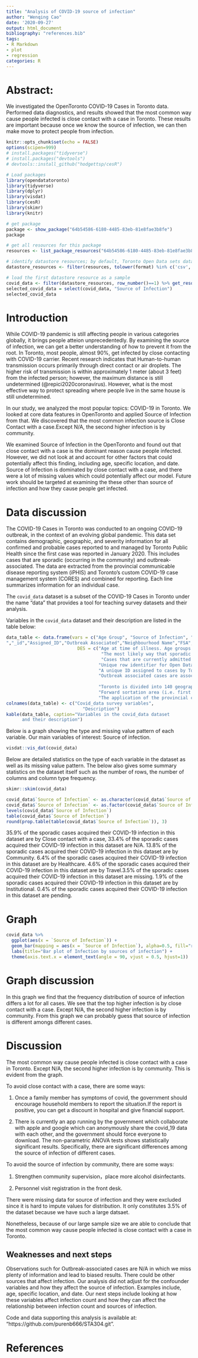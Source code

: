 ```yaml
---
title: "Analysis of COVID-19 source of infection"
author: "Wenqing Cao"
date: '2020-09-27'
output: html_document
bibliography: "references.bib"
tags:
- R Markdown
- plot
- regression
categories: R
---
```

# Abstract: 

We investigated the OpenToronto COVID-19 Cases in Toronto data. Performed data diagnostics, and results showed that the most common way cause people infected is close contact with a case in Toronto. These results are important because once we know the source of infection, we can then make move to protect people from infection.

```r
knitr::opts_chunk$set(echo = FALSE)
options(scipen=999)
# install.packages("tidyverse")
# install.packages("devtools")
# devtools::install_github("hodgettsp/cesR")

# Load packages
library(opendatatoronto)
library(tidyverse)
library(dplyr)
library(visdat)
library(cesR)
library(skimr)
library(knitr)
```

```r
# get package
package <- show_package("64b54586-6180-4485-83eb-81e8fae3b8fe")
package

# get all resources for this package
resources <- list_package_resources("64b54586-6180-4485-83eb-81e8fae3b8fe")

# identify datastore resources; by default, Toronto Open Data sets datastore resource format to CSV for non-geospatial and GeoJSON for geospatial resources
datastore_resources <- filter(resources, tolower(format) %in% c('csv', 'geojson'))

# load the first datastore resource as a sample
covid_data <- filter(datastore_resources, row_number()==1) %>% get_resource()
selected_covid_data = select(covid_data, "Source of Infection")
selected_covid_data
```

# Introduction

While COVID-19 pandemic is still affecting people in various categories globally, it brings people atteion unprecedentedly. By examining the source of infection, we can get a better understanding of how to prevent it from the root. In Toronto, most people, almost 90%, get infected by close contacting with COVID-19 carrier. Recent research indicates that Human-to-human transmission occurs primarily through direct contact or air droplets. The higher risk of transmission is within approximately 1 meter (about 3 feet) from the infected person; however, the maximum distance is still undetermined (@repici2020coronavirus). However, what is the most effective way to protect spreading where people live in the same house is still undetermined.

In our study, we analyzed the most popular topics: COVID-19 in Toronto. We looked at core data features in OpenToronto and applied Source of Infection from that. We discovered that the most common infection source is Close Contact with a case.Except N/A, the second higher infection is by community.

We examined Source of Infection in the OpenToronto and found out that close contact with a case is the dominant reason cause people infected. However, we did not look at and account for other factors that could potentially affect this finding, including age, specific location, and date. Source of Infection is dominated by close contact with a case, and there were a lot of missing values which could potentially affect our model. Future work should be targeted at examining the these other than source of infection and how they cause people get infected.

# Data discussion

The COVID-19 Cases in Toronto was conducted to an ongoing COVID-19 outbreak, in the context of an evolving global pandemic.  This data set contains demographic, geographic, and severity information for all confirmed and probable cases reported to and managed by Toronto Public Health since the first case was reported in January 2020. This includes cases that are sporadic (occurring in the community) and outbreak-associated. The data are extracted from the provincial communicable disease reporting system (iPHIS) and Toronto's custom COVID-19 case management system (CORES) and combined for reporting. Each line summarizes information for an individual case.

The `covid_data` dataset is a subset of the COVID-19 Cases in Toronto under the name "data" that provides a tool for teaching survey datasets and their analysis.

Variables in the `covid_data` dataset and their description are listed in the table below:

```r
data_table <- data.frame(vars = c("Age Group", "Source of Infection", "Currently in ICU	
","_id","Assigned_ID","Outbreak Associated","Neighbourhood Name","FSA","Classification"),
                           DES = c("Age at time of illness. Age groups (in years): ≤19, 20-29, 30-39, 40-49, 50-59, 60-69, 70-79, 80-89, 90+, unknown (blank)", 
                                    "The most likely way that sporadic cases acquired their COVID-19 infection.", 
                                    "Cases that are currently admitted to the intensive care unit (ICU)",
                                   "Unique row identifier for Open Data database",
                                   "A unique ID assigned to cases by Toronto Public Health for the purposes of posting to Open Data, to allow for tracking of specific cases.",
                                   "Outbreak associated cases are associated with outbreaks of COVID-19 in Toronto healthcare institutions and healthcare settings (e.g. long-term care homes, retirement homes, hospitals, etc.) and other Toronto congregate settings (such as homeless shelters).",
                                   
                                   "Toronto is divided into 140 geographically distinct neighborhoods that were established to help government and community agencies with local planning by providing socio-economic data for a meaningful geographic area. Please note that client postal code information is mapped to the most up-to-date census tract (CT) and neighbourhood information available from the city. As a result, neighbourhood information is not available for those with missing postal code or when postal code could not be mapped/linked to a CT.",
                                   "Forward sortation area (i.e. first three characters of postal code) based on the case's primary home address. FSA values are generated from client postal codes. One FSA can span multiple neighbourhoods.",
                                   "The application of the provincial case definition to categorize the cases as confirmed or probable, according to standard criteria."))
colnames(data_table) <- c("Covid_data survey variables", 
                             "Description")
kable(data_table, caption="Variables in the covid_data dataset 
      and their description")
```

Below is a graph showing the type and missing value pattern of each variable. Our main variables of interest: Source of infection.

```r
visdat::vis_dat(covid_data) 
```

Below are detailed statistics on the type of each variable in the dataset as well as its missing value pattern. The below also gives some summary statistics on the dataset itself such as the number of rows, the number of columns and column type frequency.

```r
skimr::skim(covid_data)
```

```r
covid_data$`Source of Infection` <- as.character(covid_data$`Source of Infection`)
covid_data$`Source of Infection` <- as.factor(covid_data$`Source of Infection`)
levels(covid_data$`Source of Infection`)
table(covid_data$`Source of Infection`)
round(prop.table(table(covid_data$`Source of Infection`)), 3)
```

35.9% of the sporadic cases acquired their COVID-19 infection in this dataset are by Close contact with a case, 33.4% of the sporadic cases acquired their COVID-19 infection in this dataset are N/A. 13.8% of the sporadic cases acquired their COVID-19 infection in this dataset are by Community. 6.4% of the sporadic cases acquired their COVID-19 infection in this dataset are by Healthcare. 4.6% of the sporadic cases acquired their COVID-19 infection in this dataset are by Travel.3.5% of the sporadic cases acquired their COVID-19 infection in this dataset are missing. 1.9% of the sporadic cases acquired their COVID-19 infection in this dataset are by Institutional. 0.4% of the sporadic cases acquired their COVID-19 infection in this dataset are pending.

# Graph

```r
covid_data %>% 
  ggplot(aes(x = `Source of Infection`)) +
  geom_bar(mapping = aes(x = `Source of Infection`), alpha=0.5, fill="red") + 
  labs(title="Bar plot of Infection by sources of infection") + 
  theme(axis.text.x = element_text(angle = 90, vjust = 0.5, hjust=1))
```

# Graph discussion

In this graph we find that the frequency distribution of source of infection differs a lot for all cases. We see that the top higher infection is by close contact with a case. Except N/A, the second higher infection is by community. From this graph we can probably guess that source of infection is different amongs different cases.

# Discussion

The most common way cause people infected is close contact with a case in Toronto. Except N/A, the second higher infection is by community. This is evident from the graph. 

To avoid close contact with a case, there are some ways:

1. Once a family member has symptoms of covid, the government should encourage household members to report the situation.If the report is positive, you can get a discount in hospital and give financial support.

2. There is currently an app running by the government which collaborate with apple and google which can anonymously share the covid_19 data with each other, and the government should force everyone to download.
The non-parametric ANOVA tests shows statistically significant results. Specifically, there are significant differences among the source of infection of different cases. 

To avoid the source of infection by community, there are some ways:

1. Strengthen community supervision，place more alcohol disinfectants.

2. Personnel visit registration in the front desk.

There were missing data for source of infection and they were excluded since it is hard to impute values for distribution. It only constitutes 3.5% of the dataset because we have such a large datsaet. 

Nonetheless, because of our large sample size we are able to conclude that the most common way cause people infected is close contact with a case in Toronto.

## Weaknesses and next steps

Observations such for Outbreak-associated cases are N/A in which we miss plenty of information and lead to biased results. There could be other sources that affect infection. Our analysis did not adjust for the confounder variables and how they affect the source of infection. Examples include, age, specific location, and date. Our next steps include looking at how these variables affect infection count and how they can affect the relationship between infection count and sources of infection. 

Code and data supporting this analysis is available at: "https://github.com/purenb666/STA304.git".

# References


